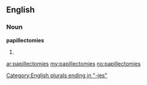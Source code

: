 ==English==

===Noun===
'''papillectomies'''

# {{plural of|[[papillectomy]]}}

[[Category:English plurals ending in "-ies"]]

[[ar:papillectomies]]
[[my:papillectomies]]
[[no:papillectomies]]